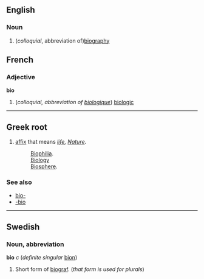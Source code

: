 ==English==
===Noun===
#(''colloquial'', abbreviation of)[[biography]]
==French==
===Adjective===
'''bio'''

# (''colloquial, abbreviation of [[biologique]]'') [[biologic]]

----
==Greek root==
#[[affix]] that means ''[[life]], [[Nature]]''.
#:[[w:Biophilia|Biophilia]].
#:[[w:Biology|Biology]]
#:[[w:Biosphere|Biosphere]].

===See also===
*[[bio-]]
*[[-bio]]

----
==Swedish==
===Noun, abbreviation===
'''bio''' ''c'' (''definite singular'' [[bion]])

# Short form of [[biograf]]. (''that form is used for plurals'')